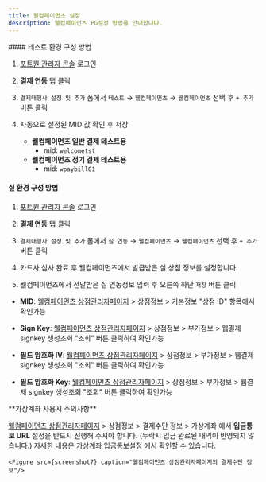 ```yaml
---
title: 웰컴페이먼츠 설정
description: 웰컴페이먼츠 PG설정 방법을 안내합니다.
---
```





<Tabs>
<Tab title="테스트 결제">
#### 테스트 환경 구성 방법

1. [포트원 관리자 콘솔](https://admin.portone.io/) 로그인
2. **결제 연동** 탭 클릭
3. `결제대행사 설정 및 추가` 폼에서 `테스트` → `웰컴페이먼츠` → `웰컴페이먼츠` 선택 후 `+ 추가` 버튼 클릭
4. 자동으로 설정된 MID 값 확인 후 저장

   - **웰컴페이먼츠 일반 결제 테스트용**
     - mid: `welcometst`
   - **웰컴페이먼츠 정기 결제 테스트용**
     - mid: `wpaybill01`

   <Figure
     src={screenshot1}
     caption="테스트 -> 웰컴페이먼츠 -> 웰컴페이먼츠 추가"
   />

   <Figure src={screenshot2} width="375" caption="테스트 상점 정보 설정" />

</Tab>

<Tab title="실 결제">

#### 실 환경 구성 방법

1. [포트원 관리자 콘솔](https://admin.portone.io/) 로그인
2. **결제 연동** 탭 클릭
3. `결제대행사 설정 및 추가` 폼에서 `실 연동` → `웰컴페이먼츠` → `웰컴페이먼츠` 선택 후 `+ 추가` 버튼 클릭
4. 카드사 심사 완료 후 웰컴페이먼츠에서 발급받은 실 상점 정보를 설정합니다.

   <Figure
     src={screenshot3}
     caption="실 연동 -> 웰컴페이먼츠 -> 웰컴페이먼츠 추가"
   />

5. 웰컴페이먼츠에서 전달받은 실 연동정보 입력 후 오른쪽 하단 `저장` 버튼 클릭

   <Figure src={screenshot4} width="375" caption="실 상점 정보 설정" />

- **MID**: [웰컴페이먼츠 상점관리자페이지](https://wbiz.paywelcome.co.kr/) > 상점정보 > 기본정보 "상점 ID" 항목에서 확인가능
- **Sign Key**: [웰컴페이먼츠 상점관리자페이지](https://wbiz.paywelcome.co.kr/) > 상점정보 > 부가정보 > 웹결제 signkey 생성조회 "조회" 버튼 클릭하여 확인가능
- **필드 암호화 IV**: [웰컴페이먼츠 상점관리자페이지](https://wbiz.paywelcome.co.kr/) > 상점정보 > 부가정보 > 웹결제 signkey 생성조회 "조회" 버튼 클릭하여 확인가능
- **필드 암호화 Key**: [웰컴페이먼츠 상점관리자페이지](https://wbiz.paywelcome.co.kr/) > 상점정보 > 부가정보 > 웹결제 signkey 생성조회 "조회" 버튼 클릭하여 확인가능

  <Figure
    src={screenshot5}
    caption="웰컴페이먼츠 상점관리자페이지의 부가정보"
  />

  <Figure
    src={screenshot6}
    caption="웰컴페이먼츠 상점관리자페이지의 웹결제 signkey 조회"
  />

<Hint style="info">
**가상계좌 사용시 주의사항**

[웰컴페이먼츠 상점관리자페이지](https://wbiz.paywelcome.co.kr/) > 상점정보 > 결제수단 정보 > 가상계좌 에서 **입금통보 URL** 설정을 반드시 진행해 주셔야 합니다. (누락시 입금 완료된 내역이 반영되지 않습니다.)
자세한 내용은 [가상계좌 입금통보설정](https://developers.portone.io/docs/ko/result/notice) 에서 확인할 수 있습니다.

    <Figure src={screenshot7} caption="웰컴페이먼츠 상점관리자페이지의 결제수단 정보"/>

</Hint>

</Tab>
</Tabs>
